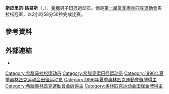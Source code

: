 {{no footnotes|time=2020-01-23T08:16:16+00:00}}
{{onesource|time=2020-01-23T08:16:16+00:00}}
{{Infobox sportsperson
| name                      = Spyridon Louis
| image                     = Spyridon Louis 1896.jpg
| alt                       = 
| real_name                 = 
| native_name               = 
| native_name_lang          = 
| romanizedname             = 
| english_name              = Spyridon Louis
| birth_name                = 
| nationality               = 
| national_team             = {{GRC}}
| ethnicity                 = 
| hometown                  = 
| citizenship               = 
| birth_date                = {{Birth date|year=1873|month=1|day=12}}
| birth_place               = 
| death_date                = {{Death date and age|1940|3|26|1873|1|12}}
| death_place               = 
| resting_place             = 
| resting_place_coordinates = 
| monuments                 = 
| residence                 = 
| education                 = 
| alma_mater                = 
| occupation                = 
| years_active              = 1896年－1936年
| height                    = 
| weight                    = 
| spouse                    = 
| country                   = 
| sport                     = 田徑
| event                     = 長跑
| worlds                    = 
| regionals                 = 
| nationals                 = 
| olympics                  = 
{{ubl
|'''1896年夏季奧林匹克運動會'''：馬拉松（40公里）第一名
}}
| pb                        = 
{{ubl
|'''馬拉松（40公里）'''：2小時58分50秒 （1896年）
}}
| medaltemplates            = 
{{MedalCountry|{{GRC}}}}
{{MedalSport|男子田徑}}
{{MedalCompetition|夏季奧林匹克運動會}}
{{MedalGold|1896年希臘雅典|馬拉松（40公里）}}
| updated                   = 2020年1月23日
}}
'''斯皮里宗·路易斯'''（{{lang-el|'''Σπυρίδων Λούης'''|'''Spyridon Louis'''}}，{{bd|1873年|1月12日|1940年|3月26日}}），[[希臘|希臘]]男子[[田径|田径]]运动员。他是[[1896年夏季奧林匹克運動會|第一屆夏季奧林匹克運動會]]馬拉松冠軍，以2小時58分50秒完成比赛。

== 參考資料 ==
{{Reflist}}

== 外部連結 ==
*{{IOC profile|id=spyridon-louis}}

{{奥林匹克运动会男子马拉松冠军}}
{{Authority control}}
{{DEFAULTSORT:Louis, Spyridon}}

[[Category:希腊马拉松运动员|Category:希腊马拉松运动员]]
[[Category:希腊奥运田径运动员|Category:希腊奥运田径运动员]]
[[Category:1896年夏季奥林匹克运动会田径运动员|Category:1896年夏季奥林匹克运动会田径运动员]]
[[Category:1896年夏季奧林匹克運動會獎牌得主|Category:1896年夏季奧林匹克運動會獎牌得主]]
[[Category:希臘奧林匹克運動會金牌得主|Category:希臘奧林匹克運動會金牌得主]]
[[Category:奥林匹克运动会田径金牌得主|Category:奥林匹克运动会田径金牌得主]]